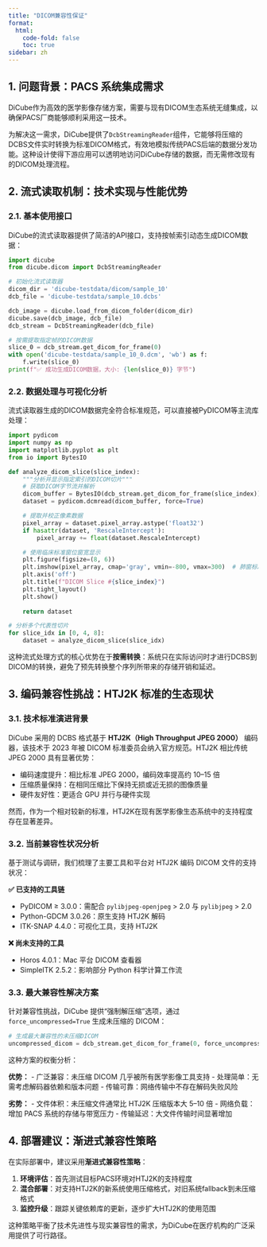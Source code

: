 ```yaml
---
title: "DICOM兼容性保证"
format:
  html:
    code-fold: false
    toc: true
sidebar: zh
---
```


## 1. 问题背景：PACS 系统集成需求

DiCube作为高效的医学影像存储方案，需要与现有DICOM生态系统无缝集成，以确保PACS厂商能够顺利采用这一技术。

为解决这一需求，DiCube提供了`DcbStreamingReader`组件，它能够将压缩的DCBS文件实时转换为标准DICOM格式，有效地模拟传统PACS后端的数据分发功能。这种设计使得下游应用可以透明地访问DiCube存储的数据，而无需修改现有的DICOM处理流程。

## 2. 流式读取机制：技术实现与性能优势

### 2.1. 基本使用接口

DiCube的流式读取器提供了简洁的API接口，支持按帧索引动态生成DICOM数据：

```python
import dicube
from dicube.dicom import DcbStreamingReader

# 初始化流式读取器
dicom_dir = 'dicube-testdata/dicom/sample_10'
dcb_file = 'dicube-testdata/sample_10.dcbs'

dcb_image = dicube.load_from_dicom_folder(dicom_dir)
dicube.save(dcb_image, dcb_file)
dcb_stream = DcbStreamingReader(dcb_file)

# 按需提取指定帧的DICOM数据
slice_0 = dcb_stream.get_dicom_for_frame(0)
with open('dicube-testdata/sample_10_0.dcm', 'wb') as f:
    f.write(slice_0)
print(f"✅ 成功生成DICOM数据，大小: {len(slice_0)} 字节")
```

### 2.2. 数据处理与可视化分析

流式读取器生成的DICOM数据完全符合标准规范，可以直接被PyDICOM等主流库处理：

```python
import pydicom
import numpy as np
import matplotlib.pyplot as plt
from io import BytesIO

def analyze_dicom_slice(slice_index):
    """分析并显示指定索引的DICOM切片"""
    # 获取DICOM字节流并解析
    dicom_buffer = BytesIO(dcb_stream.get_dicom_for_frame(slice_index))
    dataset = pydicom.dcmread(dicom_buffer, force=True)

    # 提取并校正像素数据
    pixel_array = dataset.pixel_array.astype('float32')
    if hasattr(dataset, 'RescaleIntercept'):
        pixel_array += float(dataset.RescaleIntercept)

    # 使用临床标准窗位窗宽显示
    plt.figure(figsize=(8, 6))
    plt.imshow(pixel_array, cmap='gray', vmin=-800, vmax=300)  # 肺窗标准参数
    plt.axis('off')
    plt.title(f"DICOM Slice #{slice_index}")
    plt.tight_layout()
    plt.show()
    
    return dataset

# 分析多个代表性切片
for slice_idx in [0, 4, 8]:
    dataset = analyze_dicom_slice(slice_idx)
```

这种流式处理方式的核心优势在于**按需转换**：系统只在实际访问时才进行DCBS到DICOM的转换，避免了预先转换整个序列所带来的存储开销和延迟。

## 3. 编码兼容性挑战：HTJ2K 标准的生态现状

### 3.1. 技术标准演进背景

DiCube 采用的 DCBS 格式基于 **HTJ2K（High Throughput JPEG 2000）** 编码器，该技术于 2023 年被 DICOM 标准委员会纳入官方规范。HTJ2K 相比传统 JPEG 2000 具有显著优势：

- 编码速度提升：相比标准 JPEG 2000，编码效率提高约 10–15 倍
- 压缩质量保持：在相同压缩比下保持无损或近无损的图像质量
- 硬件友好性：更适合 GPU 并行与硬件实现

然而，作为一个相对较新的标准，HTJ2K在现有医学影像生态系统中的支持程度存在显著差异。

### 3.2. 当前兼容性状况分析

基于测试与调研，我们梳理了主要工具和平台对 HTJ2K 编码 DICOM 文件的支持状况：

**✅ 已支持的工具链**

- PyDICOM ≥ 3.0.0：需配合 `pylibjpeg-openjpeg` > 2.0 与 `pylibjpeg` > 2.0
- Python-GDCM 3.0.26：原生支持 HTJ2K 解码
- ITK-SNAP 4.4.0：可视化工具，支持 HTJ2K

**❌ 尚未支持的工具**

- Horos 4.0.1：Mac 平台 DICOM 查看器
- SimpleITK 2.5.2：影响部分 Python 科学计算工作流


### 3.3. 最大兼容性解决方案

针对兼容性挑战，DiCube 提供“强制解压缩”选项，通过 `force_uncompressed=True` 生成未压缩的 DICOM：

```python
# 生成最大兼容性的未压缩DICOM
uncompressed_dicom = dcb_stream.get_dicom_for_frame(0, force_uncompressed=True)
```

这种方案的权衡分析：

**优势：**
- 广泛兼容：未压缩 DICOM 几乎被所有医学影像工具支持
- 处理简单：无需考虑解码器依赖和版本问题
- 传输可靠：网络传输中不存在解码失败风险

**劣势：**
- 文件体积：未压缩文件通常比 HTJ2K 压缩版本大 5–10 倍
- 网络负载：增加 PACS 系统的存储与带宽压力
- 传输延迟：大文件传输时间显著增加

## 4. 部署建议：渐进式兼容性策略

在实际部署中，建议采用**渐进式兼容性策略**：

1. **环境评估**：首先测试目标PACS环境对HTJ2K的支持程度
2. **混合部署**：对支持HTJ2K的新系统使用压缩格式，对旧系统fallback到未压缩格式
3. **监控升级**：跟踪关键依赖库的更新，逐步扩大HTJ2K的使用范围

这种策略平衡了技术先进性与现实兼容性的需求，为DiCube在医疗机构的广泛采用提供了可行路径。

